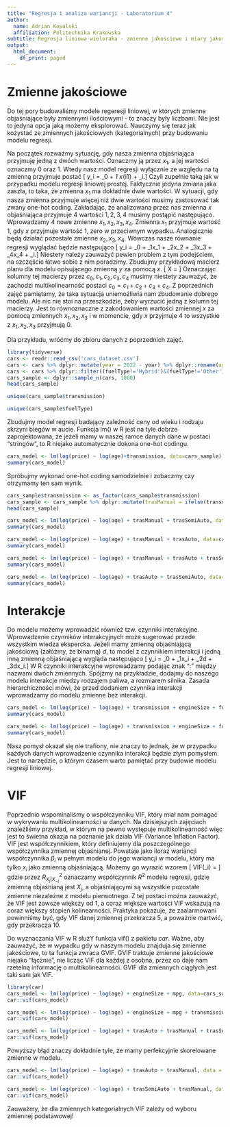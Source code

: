 ```yaml
---
title: "Regresja i analiza wariancji - Laboratorium 4"
author:
  name: Adrian Kowalski
  affiliation: Politechnika Krakowska
subtitle: Regresja liniowa wieloraka - zmienne jakościowe i miary jakości modelu
output:
  html_document:
    df_print: paged
---
```


# Zmienne jakościowe

Do tej pory budowaliśmy modele regeresji liniowej, w których zmienne objaśniające były zmiennymi ilościowymi - to znaczy były liczbami. Nie jest to jedyna opcja jaką możemy eksplorować. Nauczymy się teraz jak kożystać ze zmiennych jakościowych (kategorialnych) przy budowaniu modelu regresji.

Na początek rozważmy sytuację, gdy nasza zmienna objaśniająca przyjmuję jedną z dwóch wartości. Oznaczmy ją przez $x_1$, a jej wartości oznaczmy $0$ oraz $1$. Wtedy nasz model regresji wyłącznie ze względu na tą zmienną przyjmuje postać
\[ y_i = \beta_0 + \beta_1 x_{i1} + \varepsilon_i.\]
Czyli zupełnie taką jak w przypadku modelu regresji liniowej prostej. Faktycznie jedyna zmiana jaka zaszła, to taka, że zmienna $x_1$ ma dokładnie dwie wartości. W sytuacji, gdy nasza zmienna przyjmuje więcej niż dwie wartości musimy zastosować tak zwany one-hot coding. Zakładając, że analizowana przez nas zmienna $x$ objaśniająca przyjmuje 4 wartości $1,2,3,4$ musimy postąpić następująco. Wprowadzamy 4 nowe zmienne $x_1, x_2, x_3, x_4$. Zmienna $x_1$ przyjmuje wartość $1$, gdy $x$ przyjmuje wartość $1$, zero w przeciwnym wypadku. Analogicznie będą działać pozostałe zmienne $x_2, x_3, x_4$. Wówczas nasze równanie regresji wyglądać będzie następująco
\[ y_i = \beta_0 + \beta_1x_1 + \beta_2x_2 + \beta_3x_3 + \beta_4x_4 + \varepsilon_i.\]
Niestety należy zauważyć pewien problem z tym podejściem, na szczęście łatwo sobie z nim poradzimy. Zbudujmy przykładową macierz planu dla modelu opisującego zmienną $y$ za pomocą $x$. 
\[ X = \left[ \begin{array}{ccccc}1 \; 0 \; 1 \; 0 \; 0 \\ 1 \; 0 \; 0 \; 0 \; 1 \\ 1 \; 0 \; 0 \; 0 \; 1 \\ 1 \; 0 \; 1 \; 0 \; 0 \\ 1 \; 1 \; 0 \; 0 \; 0 \end{array}\right]\]
Oznaczając kolumny tej macierzy przez $c_0, c_1, c_2, c_3, c_4$ musimy niestety zauważyć, że zachodzi multikolinearność postaci $c_0 = c_1 + c_2 + c_3 + c_4$. Z poprzednich zajęć pamiętamy, że taka sytuacja uniemożliwia nam zbudowanie dobrego modelu. Ale nic nie stoi na przeszkodzie, żeby wyrzucić jedną z kolumn tej macierzy. Jest to równoznaczne z zakodowaniem wartości zmiennej $x$ za pomocą zmiennych $x_1, x_2, x_3$ i w momencie, gdy $x$ przyjmuje $4$ to wszystkie z $x_1, x_2, x_3$ przyjmują $0$.

Dla przykładu, wróćmy do zbioru danych z poprzednich zajęć. 

```r
library(tidyverse)
cars <- readr::read_csv('cars_dataset.csv')
cars <- cars %>% dplyr::mutate(year = 2022 - year) %>% dplyr::rename(age = year)
cars <- cars %>% dplyr::filter((fuelType!='Hybrid')&(fuelType!='Other')&(fuelType!='Electric'))
cars_sample <- dplyr::sample_n(cars, 1000)
head(cars_sample)
```
```r
unique(cars_sample$transmission)
```

```r
unique(cars_sample$fuelType)
```
Zbudujmy model regresji badający zależność ceny od wieku i rodzaju skrzyni biegów w aucie. Funkcja lm() w R jest na tyle dobrze zaprojektowana, że jeżeli mamy w naszej ramce danych dane w postaci "stringów", to R niejako automatycznie dokona one-hot codingu.

```r
cars_model <- lm(log(price) ~ log(age)+transmission, data=cars_sample)
summary(cars_model)
```
Spróbujmy wykonać one-hot coding samodzielnie i zobaczmy czy otrzymamy ten sam wynik.
```r
cars_sample$transmission <- as_factor(cars_sample$transmission)
cars_sample <- cars_sample %>% dplyr::mutate(trasManual = ifelse(transmission=='Manual',1,0)) %>% dplyr::mutate(trasSemiAuto = ifelse(transmission=='Semi-Auto',1,0)) %>%     dplyr::mutate(trasAuto = ifelse(transmission=='Automatic',1,0))
head(cars_sample)
```

```r
cars_model <- lm(log(price) ~ log(age) + trasManual + trasSemiAuto, data=cars_sample)
summary(cars_model)
```

```r
cars_model <- lm(log(price) ~ log(age) + trasManual + trasAuto, data=cars_sample)
summary(cars_model)
```

```r
cars_model <- lm(log(price) ~ log(age) + trasManual + trasAuto + trasSemiAuto, data=cars_sample)
summary(cars_model)
```

```r
cars_model <- lm(log(price) ~ log(age) + trasAuto + trasSemiAuto, data=cars_sample)
summary(cars_model)
```

# Interakcje

Do modelu możemy wprowadzić również tzw. czynniki interakcyjne. Wprowadzenie czynników interakcyjnych może sugerować przede wszystkim wiedza ekspercka. Jeżeli mamy zmienną objaśniającą jakościową (załóżmy, że binarną) $d$, to model z czynnikiem interakcji i jedną inną zmienną objaśniającą wygląda następująco
\[ y_i = \beta_0 + \beta_1x_i + \beta_2d + \beta_3dx_i.\]
W R czynniki interakcyjne wprowadzamy podając znak ":" między nazwami dwóch zmiennych. Spójżmy na przykładzie, dodajmy do naszego modelu interakcje między rodzajem paliwa, a rozmiarem silnika. Zasada hierarchiczności mówi, że przed dodaniem czynnika interakcji wprowadzamy do modelu zmienne bez interakcji.
```r
cars_model <- lm(log(price) ~ log(age) + transmission + engineSize + fuelType, data=cars_sample)
summary(cars_model)
```
```r
cars_model <- lm(log(price) ~ log(age) + transmission + engineSize + fuelType + engineSize:fuelType, data=cars_sample)
summary(cars_model)
```
Nasz pomysł okazał się nie trafiony, nie znaczy to jednak, że w przypadku każdych danych wprowadzenie czynnika interakcji będzie złym pomysłem. Jest to narzędzie, o którym czasem warto pamiętać przy budowie modelu regresji liniowej.


# VIF

Poprzednio wspominaliśmy o współczynniku VIF, który miał nam pomagać w wykrywaniu multikolinearności w danych. Na dzisiejszych zajęciach znaleźliśmy przykład, w którym na pewno występuje multikolinearność więc jest to świetna okazja na poznanie jak działa VIF (Variance Inflation Factor). VIF jest współczynnikiem, który definiujemy dla poszczególnego współczynnika zmiennej objaśnianej. Powstaje jako iloraz wariancji współczynnika $\beta_i$ w pełnym modelu do jego wariancji w modelu, który ma tylko $x_i$ jako zmienną objaśniającą. Możemy go wyrazić wzorem \[ VIF(\beta_i) = \frac{1}{1 - R^2_{X_j|X_{-j}} }\]
gdzie przez $R^2_{X_j|X_{-j}}$ oznaczamy współczynnik $R^2$ modelu regresji, gdzie zmienną objaśnianą jest $X_j$, a objaśniającymi są wszystkie pozostałe zmienne niezależne z modelu pierwotnego. Z tej postaci można zauważyć, że VIF jest zawsze większy od $1$, a coraz większe wartości VIF wskazują na coraz większy stopień kolinearności. Praktyka pokazuje, że zaalarmowani powinniśmy być, gdy VIF danej zmiennej przekracza 5, a poważnie martwić, gdy przekracza 10.

Do wyznaczania VIF w R służY funkcja vif() z pakietu $\textit{car}$. Ważne, aby zauważyć, że w wypadku gdy w naszym modelu znajduja się zmienne jakościowe, to ta funkcja zwraca GVIF. GVIF traktuje zmienne jakościowe niejako "łącznie", nie licząc VIF dla każdej z osobna, przez co daje nam rzetelną informację o multikolinearności. GVIF dla zmiennych ciągłych jest taki sam jak VIF.

```r
library(car)
cars_model <- lm(log(price) ~ log(age) + engineSize + mpg, data=cars_sample)
car::vif(cars_model)
```

```r
cars_model <- lm(log(price) ~ log(age) + engineSize + mpg + transmission, data=cars_sample)
car::vif(cars_model)
```

```r
cars_model <- lm(log(price) ~ log(age) + trasAuto + trasManual + trasSemiAuto, data = cars_sample)
car::vif(cars_model)
```

Powyższy błąd znaczy dokładnie tyle, że mamy perfekcyjnie skorelowane zmienne w modelu.

```r
cars_model <- lm(log(price) ~ log(age) + trasAuto + trasManual, data = cars_sample)
car::vif(cars_model)
```

```r
cars_model <- lm(log(price) ~ log(age) + trasSemiAuto + trasManual, data = cars_sample)
car::vif(cars_model)
```

Zauważmy, że dla zmiennych kategorialnych VIF zależy od wyboru zmiennej podstawowej!